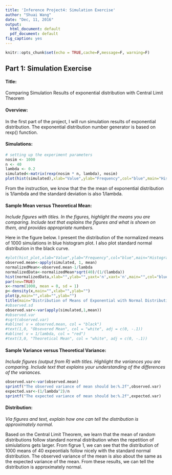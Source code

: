 ```yaml
---
title: 'Inference Project4: Simulation Exercise'
author: "Shuai Wang"
date: "Dec, 11, 2016"
output:
  html_document: default
  pdf_document: default
fig_caption: yes
---
```


```r
knitr::opts_chunk$set(echo = TRUE,cache=F,message=F, warning=F)
```
## Part 1: Simulation Exercise

#### Title: 

Comparing Simulation Results of exponential distribution with Central Limit Theorem  

#### Overview: 

In the first part of the project, I will run simulation results of exponential distribution. The exponential distribution number generator is based on rexp() function.

#### Simulations:

```r
# setting up the experiment parameters
nosim <- 1000
n <- 40
lambda <- 0.2
simulated<-matrix(rexp(nosim * n, lambda), nosim)
plot(hist(simulated),xlab="Value",ylab="Frequency",col="blue",main="Histogram Plot of 1000 Exponential Distribution Simulation Runs")
```

From the instruction, we know that the the mean of exponential distribution is 1/lambda and the standard deviation is also 1/lambda.

#### Sample Mean versus Theoretical Mean: 
_Include figures with titles. In the figures, highlight the means you are comparing. Include text that explains the figures and what is shown on them, and provides appropriate numbers._

Here in the figure below. I present the distribution of the normalized means of 1000 simulations in blue histogram plot. I also plot standard normal distribution in the black curve.
```r
#plot(hist_plot,xlab="Value",ylab="Frequency",col="blue",main="Histogram Plot of One Exponential Distribution Simulation Run")
observed.mean<-apply(simulated, 1, mean)
normalizedMean<-observed.mean-1/lambda
normalizedData<-normalizedMean*sqrt(40)/(1/(lambda))
hist(normalizedData,xlab="",ylab="",yaxt='n',xaxt='n',main="",col="blue")
par(new=TRUE)
x<-rnorm(1000, mean = 0, sd = 1)
p<-density(x,main="",xlab="",ylab="")
plot(p,main="",xlab="",ylab="")
title(main="Distribution of Means of Exponential with Normal Distribution Overlap",xlab="value",ylab="Frequency",sub="Figure 1. Simulated Exercise")
#observed.sd
observed.var<-var(apply(simulated,1,mean))
#observed.var
#sqrt(observed.var)
#abline( v = observed.mean, col = "black")
#text(1,0, "Obsevered Mean", col = "white", adj = c(0, -.1))
#abline( v = 1/lambda, col = "red")
#text(3,0, "Theoretical Mean", col = "white", adj = c(0, -.1))
```

#### Sample Variance versus Theoretical Variance:

_Include figures (output from R) with titles. Highlight the variances you are comparing. Include text that explains your understanding of the differences of the variances._
```r
observed.var<-var(observed.mean)
sprintf("The observed variance of mean should be:%.2f",observed.var)
expected.var<-(1/lambda^2)/n
sprintf("The expected variance of mean should be:%.2f",expected.var)
```

#### Distribution: 

_Via figures and text, explain how one can tell the distribution is approximately normal._

Based on the Central Limit Theorem, we learn that the mean of random distributions follow standard normal distribution when the repetition of simiulations gets larger. From figrue 1, we can see that the distribution of 1000 means of 40 expeontials follow nicely with the standard normal distribution. The observed variance of the mean is also about the same as the expected variance of the mean. From these results, we can tell the distribution is approximately normal.

